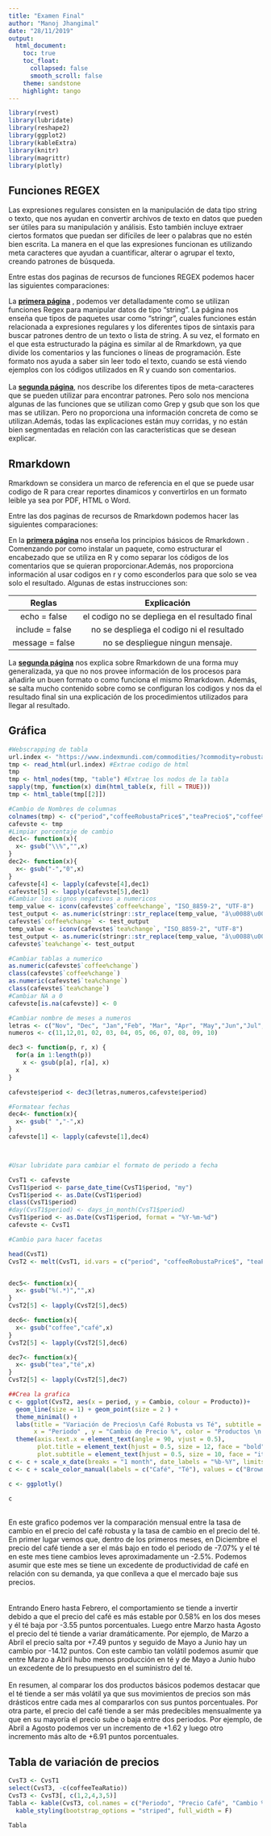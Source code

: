 ```yaml
---
title: "Examen Final"
author: "Manoj Jhangimal"
date: "28/11/2019"
output:
  html_document:
    toc: true
    toc_float:
      collapsed: false
      smooth_scroll: false
    theme: sandstone
    highlight: tango
---
```

```r
library(rvest)
library(lubridate)
library(reshape2)
library(ggplot2)
library(kableExtra)
library(knitr)
library(magrittr)
library(plotly)
```

## Funciones REGEX

Las expresiones regulares consisten en la manipulación de data tipo string o texto, que nos ayudan en convertir archivos de texto en datos que pueden ser útiles para su manipulación y análisis. Esto también incluye extraer ciertos formatos que puedan ser difíciles de leer o palabras que no estén bien escrita.  La manera en el que las expresiones funcionan es utilizando meta caracteres que ayudan a cuantificar, alterar o agrupar el texto, creando patrones de búsqueda. 

Entre estas dos paginas de recursos de funciones REGEX podemos hacer las siguientes comparaciones: 

La [**primera página**](https://rstudio-pubs-static.s3.amazonaws.com/74603_76cd14d5983f47408fdf0b323550b846.html) , podemos ver detalladamente como se utilizan funciones Regex para manipular datos de tipo “string”. La página nos enseña  que tipos de paquetes usar como “stringr”, cuales funciones están relacionada a expresiones regulares y los diferentes tipos de sintaxis para buscar patrones dentro de un texto o lista de string. 
A su vez, el formato en el que esta estructurado la página es similar al de Rmarkdown, ya que divide los comentarios y las funciones o líneas de programación. Este formato nos ayuda a saber sin leer todo el texto, cuando se está viendo ejemplos con los códigos utilizados en R y cuando son comentarios. 
<br>  
La [**segunda página**](https://stat.ethz.ch/R-manual/R-devel/library/base/html/regex.html), nos describe los diferentes tipos de meta-caracteres que se pueden utilizar para encontrar patrones. Pero solo nos menciona algunas de las funciones que se utilizan como Grep y gsub que son los que mas se utilizan. Pero  no proporciona una información concreta de como se utilizan.Además, todas las explicaciones están muy corridas, y no están bien segmentadas en relación con las características que se desean explicar. 
<br>

## Rmarkdown 

Rmarkdown se considera un marco de referencia en el que se puede usar codigo de R para crear reportes dinamicos y convertirlos en un formato leible ya sea por PDF, HTML o Word.

Entre las dos paginas de recursos de Rmarkdown podemos hacer las siguientes comparaciones: 

En la [**primera página**](https://ourcodingclub.github.io/2016/11/24/rmarkdown-1.html) nos enseña los principios básicos de Rmarkdown . Comenzando por como instalar un paquete, como estructurar el encabezado que se utiliza en R y como separar los códigos de los comentarios que se quieran proporcionar.Además, nos proporciona información al usar codigos en r y como esconderlos para que solo se vea solo el resultado.
Algunas de estas instrucciones son: 

| Reglas            |              Explicación                        |
|:-----------------:|:-----------------------------------------------:|
| echo = false      | el codigo no se depliega en el resultado final  |
| include = false   | no se despliega el codigo ni el resultado       |
| message = false   | no se despliegue ningun mensaje.                |

La [**segunda página**](https://medium.com/@franperez/introduction-to-rmarkdown-fa0ad8338153) nos explica sobre Rmarkdown de una forma muy generalizada, ya que no nos provee información de los procesos para añadirle un buen formato o como funciona el mismo Rmarkdown. Además, se salta mucho contenido sobre como se configuran los codigos y nos da el resultado final sin una explicación de los procedimientos utilizados para llegar al resultado. 


## Gráfica
```r
#Webscrapping de tabla
url.index <- "https://www.indexmundi.com/commodities/?commodity=robusta-coffee&months=12&commodity=tea&indicator=price-ratio"
tmp <- read_html(url.index) #Extrae codigo de html
tmp
tmp <- html_nodes(tmp, "table") #Extrae los nodos de la tabla
sapply(tmp, function(x) dim(html_table(x, fill = TRUE)))
tmp <- html_table(tmp[[2]])

#Cambio de Nombres de columnas 
colnames(tmp) <- c("period","coffeeRobustaPrice$","teaPrecio$","coffee%change","tea%change","coffeeTeaRatio")
cafevste <- tmp
#Limpiar porcentaje de cambio 
dec1<- function(x){
  x<- gsub("\\%","",x)
}
dec2<- function(x){
  x<- gsub("-","0",x)
}
cafevste[4] <- lapply(cafevste[4],dec1)
cafevste[5] <- lapply(cafevste[5],dec1)
#Cambiar los signos negativos a numericos 
temp_value <- iconv(cafevste$`coffee%change`, "ISO_8859-2", "UTF-8")
test_output <- as.numeric(stringr::str_replace(temp_value, "â\u0088\u0092", "-"))
cafevste$`coffee%change` <- test_output
temp_value <- iconv(cafevste$`tea%change`, "ISO_8859-2", "UTF-8")
test_output <- as.numeric(stringr::str_replace(temp_value, "â\u0088\u0092", "-"))
cafevste$`tea%change`<- test_output

#Cambiar tablas a numerico
as.numeric(cafevste$`coffee%change`)
class(cafevste$`coffee%change`)
as.numeric(cafevste$`tea%change`)
class(cafevste$`tea%change`)
#Cambiar NA a 0
cafevste[is.na(cafevste)] <- 0

#Cambiar nombre de meses a numeros 
letras <- c("Nov", "Dec", "Jan","Feb", "Mar", "Apr", "May","Jun","Jul","Aug", "Sep", "Oct")
numeros <- c(11,12,01, 02, 03, 04, 05, 06, 07, 08, 09, 10)

dec3 <- function(p, r, x) {
  for(a in 1:length(p))
    x <- gsub(p[a], r[a], x)
  x
}

cafevste$period <- dec3(letras,numeros,cafevste$period)

#Formatear fechas 
dec4<- function(x){
  x<- gsub(" ","-",x)
}
cafevste[1] <- lapply(cafevste[1],dec4)



#Usar lubridate para cambiar el formato de periodo a fecha 

CvsT1 <- cafevste
CvsT1$period <- parse_date_time(CvsT1$period, "my")
CvsT1$period <- as.Date(CvsT1$period)
class(CvsT1$period)
#day(CvsT1$period) <- days_in_month(CvsT1$period)
CvsT1$period <- as.Date(CvsT1$period, format = "%Y-%m-%d")
cafevste <- CvsT1

#Cambio para hacer facetas 

head(CvsT1)
CvsT2 <- melt(CvsT1, id.vars = c("period", "coffeeRobustaPrice$", "teaPrecio$","coffeeTeaRatio"), variable.name = "Producto", value.name = "Cambio")


dec5<- function(x){
  x<- gsub("%(.*)","",x)
}
CvsT2[5] <- lapply(CvsT2[5],dec5)

dec6<- function(x){
  x<- gsub("coffee","café",x)
}
CvsT2[5] <- lapply(CvsT2[5],dec6)

dec7<- function(x){
  x<- gsub("tea","té",x)
}
CvsT2[5] <- lapply(CvsT2[5],dec7)

```
```r

##Crea la grafica 
c <- ggplot(CvsT2, aes(x = period, y = Cambio, colour = Producto))+
  geom_line(size = 1) + geom_point(size = 2 ) +
  theme_minimal() +
  labs(title = "Variación de Precios\n Café Robusta vs Té", subtitle = "(Oct.2018 - Oct.2019)", 
       x = "Periodo" , y = "Cambio de Precio %", color = "Productos \n Basicos") + 
  theme(axis.text.x = element_text(angle = 90, vjust = 0.5),
        plot.title = element_text(hjust = 0.5, size = 12, face = "bold"), 
        plot.subtitle = element_text(hjust = 0.5, size = 10, face = "italic"))
c <- c + scale_x_date(breaks = "1 month", date_labels = "%b-%Y", limits = c(as.Date("2018-10-01"), as.Date("2019-10-31")))
c <- c + scale_color_manual(labels = c("Café", "Té"), values = c("Brown", "Orange"))
```
```r
c <- ggplotly()
```
```r
c
```

<br>
En este grafico podemos ver la comparación mensual entre la tasa de cambio en el precio del café robusta y la tasa de cambio en el precio del té. En primer lugar vemos que, dentro de los primeros meses, en Diciembre el precio del café tiende a ser el más bajo en todo el periodo de -7.07% y el té en este mes tiene cambios leves aproximadamente un -2.5%.  Podemos asumir que este mes se tiene un excedente de productividad de café en relación con su demanda, ya que conlleva a que el mercado baje sus precios.  
<br><br>
Entrando Enero hasta Febrero, el comportamiento se tiende a invertir debido a que el precio del café es más estable por 0.58% en los dos meses y él té baja por -3.55 puntos porcentuales. Luego entre Marzo hasta Agosto el precio del té tiende a variar dramáticamente. Por ejemplo, de Marzo a Abril el precio salta por +7.49 puntos y seguido de Mayo a Junio hay un cambio por -14.12 puntos. Con este cambio tan volátil podemos asumir que entre Marzo a Abril hubo menos producción en té y de Mayo a Junio hubo un excedente de lo presupuesto en el suministro del té.
<br><br>
En resumen, al comparar los dos productos básicos podemos destacar que el té tiende a ser más volátil ya que sus movimientos de precios son más drásticos entre cada mes al compararlos con sus puntos porcentuales. Por otra parte, el precio del café tiende a ser más predecibles mensualmente ya que en su mayoría el precio sube o baja entre dos periodos. Por ejemplo, de Abril a Agosto podemos ver un incremento de +1.62 y luego otro incremento más alto de +6.91 puntos porcentuales.


## Tabla de variación de precios
  
```r

CvsT3 <- CvsT1
select(CvsT3, -c(coffeeTeaRatio))
CvsT3 <- CvsT3[, c(1,2,4,3,5)]
Tabla <- kable(CvsT3, col.names = c("Periodo", "Precio Café", "Cambio % café","Precio Té", "Cambio % Té"), align = "l") %>% 
  kable_styling(bootstrap_options = "striped", full_width = F)

```

```r
Tabla
```



